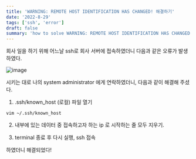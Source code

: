 ```yaml
---
title: 'WARNING: REMOTE HOST IDENTIFICATION HAS CHANGED! 해결하기'
date: '2022-8-29'
tags: ['ssh', 'error']
draft: false
summary: 'how to solve WARNING: REMOTE HOST IDENTIFICATION HAS CHANGED!'
---
```


회사 일을 하기 위해 어느날 ssh로 회사 서버에 접속하였더니 다음과 같은 오류가 발생하였다.

![image](/static/images/fig.png)

시키는 대로 나의 system administrator 에게 연락하였더니, 다음과 같이 해결해 주셨다.

1. .ssh/known_host (로컬) 파일 열기

```
vim ~/.ssh/known_host
```

2. 내부에 있는 데이터 중 접속하고자 하는 ip 로 시작하는 줄 모두 지우기.

3. terminal 종료 후 다시 실행, ssh 접속

하였더니 해결되었다!
